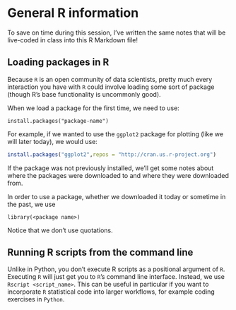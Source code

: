 # General R information

To save on time during this session, I've written the same notes that will be live-coded in class into this R Markdown file!

## Loading packages in R

Because `R` is an open community of data scientists, pretty much every interaction you have with `R` could involve loading some sort of package (though R's base functionality is uncommonly good).

When we load a package for the first time, we need to use:

```
install.packages("package-name")
```

For example, if we wanted to use the `ggplot2` package for plotting (like we will later today), we would use:

```r
install.packages("ggplot2",repos = "http://cran.us.r-project.org")
```
If the package was not previously installed, we'll get some notes about where the packages were downloaded to and where they were downloaded from.

In order to use a package, whether we downloaded it today or sometime in the past, we use

```
library(<package name>)
```

Notice that we don't use quotations.

## Running R scripts from the command line

Unlike in Python, you don't execute R scripts as a positional argument of `R`.
Executing `R` will just get you to `R`'s command line interface. Instead, we
use `Rscript <script_name>`. This can be useful in particular if you want to 
incorporate `R` statistical code into larger workflows, for example coding
exercises in `Python`.

